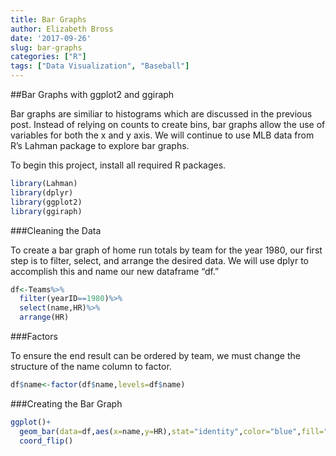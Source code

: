 ```yaml
---
title: Bar Graphs
author: Elizabeth Bross
date: '2017-09-26'
slug: bar-graphs
categories: ["R"]
tags: ["Data Visualization", "Baseball"]
---
```


##Bar Graphs with ggplot2 and ggiraph

Bar graphs are similiar to histograms which are discussed in the previous post. Instead of relying on counts to create bins, bar graphs allow the use of variables for both the x and y axis. We will continue to use MLB data from R's Lahman package to explore bar graphs.

To begin this project, install all required R packages. 

```r
library(Lahman)
library(dplyr)
library(ggplot2)
library(ggiraph)
```

###Cleaning the Data

To create a bar graph of home run totals by team for the year 1980, our first step is to filter, select, and arrange the desired data. We will use dplyr to accomplish this and name our new dataframe "df."

```r
df<-Teams%>%
  filter(yearID==1980)%>%
  select(name,HR)%>%
  arrange(HR)
```

###Factors

To ensure the end result can be ordered by team, we must change the structure of the name column to factor.

```r
df$name<-factor(df$name,levels=df$name)
```

###Creating the Bar Graph

```r
ggplot()+
  geom_bar(data=df,aes(x=name,y=HR),stat="identity",color="blue",fill="white")+
  coord_flip()
```


